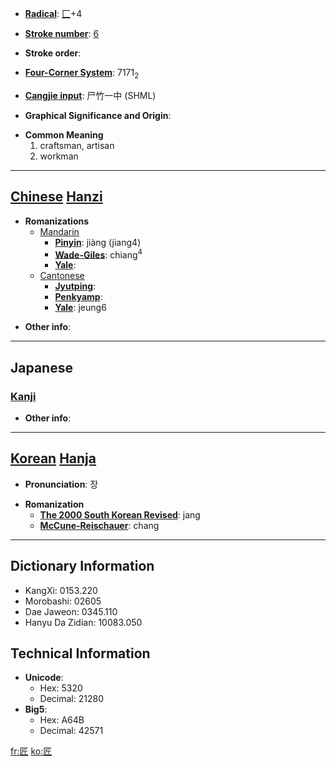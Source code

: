 * '''[[Wiktionary:Chinese radical index| Radical]]''': [[Wiktionary:Chinese radical index 匚|匚]]+4

* '''[[Wiktionary:Chinese total strokes index|Stroke number]]''': [[Wiktionary:Chinese total strokes index 6|6]]

* '''Stroke order''': 

* '''[[Wiktionary:Chinese four corner index|Four-Corner System]]''': 7171<sub>2</sub>

* '''[[Wiktionary:Chinese Cangjie index|Cangjie input]]''': 尸竹一中 (SHML)

* '''Graphical Significance and Origin''': 

* '''Common Meaning'''
*#craftsman, artisan
*# workman


----

== [[Chinese]] [[Hanzi]] ==

* '''Romanizations'''
** [[Mandarin]]
*** '''[[Pinyin]]''': jiàng (jiang4)
*** '''[[Wade-Giles]]''': chiang<sup>4</sup>
*** '''[[Yale]]''': 
**[[Cantonese]]
***'''[[Jyutping]]''':
***'''[[Penkyamp]]''': 
***'''[[Yale]]''': jeung6

* '''Other info''': 

----

==Japanese==
===[[Kanji]]===
{{kanji|on readings=[[しょう]] (shō)
|kun readings=[[たくみ]] (takumi)
}}

* '''Other info''':  

----

== [[Korean]] [[Hanja]] ==

* '''Pronunciation''': 장

* '''Romanization'''
** '''[[The 2000 South Korean Revised Romanization|The 2000 South Korean Revised]]''': jang
** '''[[McCune-Reischauer]]''': chang

----

== Dictionary Information ==

* KangXi: 0153.220
* Morobashi: 02605
* Dae Jaweon: 0345.110
* Hanyu Da Zidian: 10083.050

== Technical Information ==

* '''Unicode''':
** Hex: 5320
** Decimal: 21280
* '''Big5''':
** Hex: A64B
** Decimal: 42571

[[fr:匠]]
[[ko:匠]]
